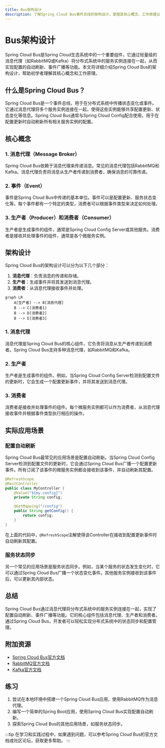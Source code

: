```yaml
---
title: Bus架构设计
description: 了解Spring Cloud Bus事件总线的架构设计，掌握其核心概念、工作原理以及实际应用场景。
---
```


# Bus架构设计

Spring Cloud Bus是Spring Cloud生态系统中的一个重要组件，它通过轻量级的消息代理（如RabbitMQ或Kafka）将分布式系统中的服务实例连接在一起，从而实现配置的自动刷新、事件广播等功能。本文将详细介绍Spring Cloud Bus的架构设计，帮助初学者理解其核心概念和工作原理。

## 什么是Spring Cloud Bus？

Spring Cloud Bus是一个事件总线，用于在分布式系统中传播状态变化或事件。它通过消息代理将多个服务实例连接在一起，使得这些实例能够共享配置更新、状态变化等信息。Spring Cloud Bus通常与Spring Cloud Config配合使用，用于在配置更新时自动刷新所有相关服务实例的配置。

## 核心概念

### 1. 消息代理（Message Broker）
Spring Cloud Bus依赖于消息代理来传递消息。常见的消息代理包括RabbitMQ和Kafka。消息代理负责将消息从生产者传递到消费者，确保消息的可靠传递。

### 2. 事件（Event）
事件是Spring Cloud Bus中传递的基本单位。事件可以是配置更新、服务状态变化等。每个事件都有一个特定的类型，消费者可以根据事件类型来决定如何处理。

### 3. 生产者（Producer）和消费者（Consumer）
生产者是生成事件的组件，通常是Spring Cloud Config Server或其他服务。消费者是接收并处理事件的组件，通常是各个微服务实例。

## 架构设计

Spring Cloud Bus的架构设计可以分为以下几个部分：

1. **消息代理**：负责消息的传递和存储。
2. **生产者**：生成事件并将其发送到消息代理。
3. **消费者**：从消息代理接收事件并处理。

```mermaid
graph LR
    A[生产者] --> B[消息代理]
    B --> C[消费者1]
    B --> D[消费者2]
    B --> E[消费者3]
```

### 1. 消息代理
消息代理是Spring Cloud Bus的核心组件，它负责将消息从生产者传递到消费者。Spring Cloud Bus支持多种消息代理，如RabbitMQ和Kafka。

### 2. 生产者
生产者是生成事件的组件。例如，当Spring Cloud Config Server检测到配置文件的更新时，它会生成一个配置更新事件，并将其发送到消息代理。

### 3. 消费者
消费者是接收并处理事件的组件。每个微服务实例都可以作为消费者，从消息代理接收事件并根据事件类型执行相应的操作。

## 实际应用场景

### 配置自动刷新
Spring Cloud Bus最常见的应用场景是配置自动刷新。当Spring Cloud Config Server检测到配置文件的更新时，它会通过Spring Cloud Bus广播一个配置更新事件。所有订阅了该事件的微服务实例都会接收到该事件，并自动刷新其配置。

```java
@RefreshScope
@RestController
public class MyController {
    @Value("${my.config}")
    private String config;

    @GetMapping("/config")
    public String getConfig() {
        return config;
    }
}
```

在上面的代码中，`@RefreshScope`注解使得该Controller在接收到配置更新事件时自动刷新其配置。

### 服务状态同步
另一个常见的应用场景是服务状态同步。例如，当某个服务的状态发生变化时，它可以通过Spring Cloud Bus广播一个状态变化事件。其他服务实例接收到该事件后，可以更新其内部状态。

## 总结

Spring Cloud Bus通过消息代理将分布式系统中的服务实例连接在一起，实现了配置自动刷新、事件广播等功能。它的核心组件包括消息代理、生产者和消费者。通过Spring Cloud Bus，开发者可以轻松实现分布式系统中的状态同步和配置管理。

## 附加资源

- [Spring Cloud Bus官方文档](https://spring.io/projects/spring-cloud-bus)
- [RabbitMQ官方文档](https://www.rabbitmq.com/documentation.html)
- [Kafka官方文档](https://kafka.apache.org/documentation/)

## 练习

1. 尝试在本地环境中搭建一个Spring Cloud Bus应用，使用RabbitMQ作为消息代理。
2. 编写一个简单的Spring Boot应用，使用Spring Cloud Bus实现配置自动刷新。
3. 探索Spring Cloud Bus的其他应用场景，如服务状态同步。

:::tip
在学习和实践过程中，如果遇到问题，可以参考Spring Cloud Bus的官方文档或社区论坛，获取更多帮助。
:::